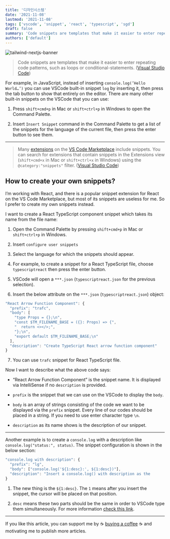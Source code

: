 ```yaml
---
title: '디자인시스템'
date: '2021-11-08'
lastmod: '2021-11-08'
tags: ['vscode', 'snippet', 'react', 'typescript', 'sgd']
draft: false
summary: 'Code snippets are templates that make it easier to enter repeating code patterns, such as loops or conditional-statements.'
authors: ['default']
---
```


![tailwind-nextjs-banner](/static/images/vs-code-snippets.png)

> Code snippets are templates that make it easier to enter repeating code patterns, such as loops or conditional-statements. ([Visual Studio Code](https://code.visualstudio.com/docs/editor/userdefinedsnippets))

For example, in JavaScript, instead of inserting `console.log(’Hello World…’)` you can use VSCode built-in snippet `log` by inserting it, then press the tab button to show that entirely on the editor. There are many other built-in snippets on the VSCode that you can use:

1. Press `shift+cmd+p` in Mac or `shift+ctrl+p` in Windows to open the Command Palette.

2. Insert `Insert Snippet` command in the Command Palette to get a list of the snippets for the language of the current file, then press the enter button to see them.

---

> Many [extensions](https://code.visualstudio.com/docs/editor/extension-marketplace) on the [VS Code Marketplace](https://marketplace.visualstudio.com/vscode) include snippets. You can search for extensions that contain snippets in the Extensions view (`shift+cmd+x` in Mac or `shift+ctrl+x` in Windows) using the `@category:"snippets"` filter. ([Visual Studio Code](https://code.visualstudio.com/docs/editor/userdefinedsnippets#_install-snippets-from-the-marketplace))

## How to create your own snippets?

I’m working with React, and there is a popular snippet extension for React on the VS Code Marketplace, but most of its snippets are useless for me. So I prefer to create my own snippets instead.

I want to create a React TypeScript component snippet which takes its name from the file name:

1. Open the Command Palette by pressing `shift+cmd+p` in Mac or `shift+ctrl+p` in Windows.

2. Insert `configure user snippets`

3. Select the language for which the snippets
   should appear.

4. For example, to create a snippet for a React
   TypeScript file, choose `typescriptreact` then press the enter button.

5. VSCode will open a `***.json` (`typescriptreact.json` for the previous selection).

6. Insert the below attribute on the `***.json` (`typescriptreact.json`) object:

```javascript
"React Arrow Function Component": {
  "prefix": "trafc",
  "body": [
    "type Props = {};\n",
    "const $TM_FILENAME_BASE = ({}: Props) => {",
    "  return <></>;",
    "};\n",
    "export default $TM_FILENAME_BASE;\n"
  ],
  "description": "Create TypeScript React arrow function component"
}
```

7. You can use `trafc` snippet for React TypeScript file.

Now I want to describe what the above code says:

- “React Arrow Function Component” is the snippet name. It is displayed via IntelliSense if no `description` is provided.

- `prefix` is the snippet that we can use on the VSCode to display the `body`.

- `body` is an array of strings consisting of the code we want to be displayed via the `prefix` snippet. Every line of our codes should be placed in a string. If you need to use enter character type `\n`.

- `description` as its name shows is the description of our snippet.

---

Another example is to create a ‍‍`console.log` with a description like `console.log("status:", status)`. The snippet configuration is shown in the below section:

```javascript
"console.log with description": {
  "prefix": "lg",
  "body": ["console.log('${1:desc}:', ${1:desc})"],
  "description": "Insert a console.log() with description as the           same as the variable."
}
```

1. The new thing is the `${1:desc}`. The `1` means after you insert the snippet, the cursor will be placed on that position.

2. `desc` means these two parts should be the same in order to VSCode type them simultaneously. For more information [check this link](https://code.visualstudio.com/docs/editor/userdefinedsnippets#_create-your-own-snippets).

---

If you like this article, you can support me by ☕️ [buying a coffee](https://www.buymeacoffee.com/luckydevboy) ☕️ and motivating me to publish more articles.
